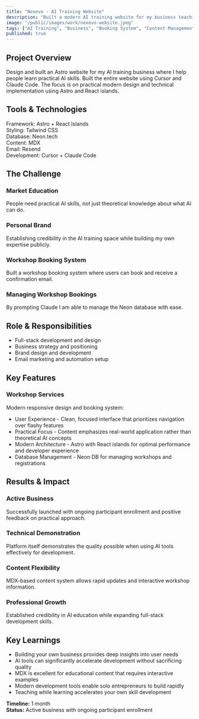 ```yaml
---
title: "Nexevo - AI Training Website"
description: "Built a modern AI training website for my business teaching practical AI skills, practicing what I preach by using AI tools to build efficiently."
image: "/public/images/work/nexevo-website.jpeg"
tags: ["AI Training", "Business", "Booking System", "Content Management"]
published: true
---
```


<div class="prose prose-lg max-w-none">

## Project Overview
Design and built an Astro website for my AI training business where I help people learn practical AI skills. Built the entire website using Cursor and Claude Code. The focus is on practical modern design and technical implementation using Astro and React islands.

## Tools & Technologies
<div class="flex flex-wrap gap-4 my-6">
  <div class="inline-flex items-center px-3 py-1 rounded-full bg-accent/10 text-sm">
    <span class="font-medium">Framework:</span>
    <span class="ml-2">Astro + React Islands</span>
  </div>
  <div class="inline-flex items-center px-3 py-1 rounded-full bg-accent/10 text-sm">
    <span class="font-medium">Styling:</span>
    <span class="ml-2">Tailwind CSS</span>
  </div>
  <div class="inline-flex items-center px-3 py-1 rounded-full bg-accent/10 text-sm">
    <span class="font-medium">Database:</span>
    <span class="ml-2">Neon.tech</span>
  </div>
  <div class="inline-flex items-center px-3 py-1 rounded-full bg-accent/10 text-sm">
    <span class="font-medium">Content:</span>
    <span class="ml-2">MDX</span>
  </div>
  <div class="inline-flex items-center px-3 py-1 rounded-full bg-accent/10 text-sm">
    <span class="font-medium">Email:</span>
    <span class="ml-2">Resend</span>
  </div>
  <div class="inline-flex items-center px-3 py-1 rounded-full bg-accent/10 text-sm">
    <span class="font-medium">Development:</span>
    <span class="ml-2">Cursor + Claude Code</span>
  </div>
</div>

## The Challenge

<div class="grid grid-cols-1 sm:grid-cols-2 gap-6 my-8">
  <div class="relative overflow-hidden rounded-xl bg-card p-6 border border-primary/40">
    <div class="absolute inset-0 bg-gradient-to-r from-primary/10 via-primary/5 to-transparent"></div>
    <h3 class="text-lg font-semibold mb-3 relative z-10">Market Education</h3>
    <p class="relative z-10">People need practical AI skills, not just theoretical knowledge about what AI can do.</p>
  </div>
  <div class="relative overflow-hidden rounded-xl bg-card p-6 border border-primary/40">
    <div class="absolute inset-0 bg-gradient-to-r from-primary/10 via-primary/5 to-transparent"></div>
    <h3 class="text-lg font-semibold mb-3 relative z-10">Personal Brand</h3>
    <p class="relative z-10">Establishing credibility in the AI training space while building my own expertise publicly.</p>
  </div>
  <div class="relative overflow-hidden rounded-xl bg-card p-6 border border-primary/40">
    <div class="absolute inset-0 bg-gradient-to-r from-primary/10 via-primary/5 to-transparent"></div>
    <h3 class="text-lg font-semibold mb-3 relative z-10">Workshop Booking System</h3>
    <p class="relative z-10">Built a workshop booking system where users can book and receive a confirmation email.</p>
  </div>
  <div class="relative overflow-hidden rounded-xl bg-card p-6 border border-primary/40">
    <div class="absolute inset-0 bg-gradient-to-r from-primary/10 via-primary/5 to-transparent"></div>
    <h3 class="text-lg font-semibold mb-3 relative z-10">Managing Workshop Bookings</h3>
    <p class="relative z-10">By prompting Claude I am able to manage the Neon database with ease.</p>
  </div>
</div>

## Role & Responsibilities
<ul class="list-none space-y-3 [&>li]:before:content-['•'] [&>li]:before:text-purple-600 [&>li]:before:mr-2 [&>li]:flex">
  <li>Full-stack development and design</li>
  <li>Business strategy and positioning</li>
  <li>Brand design and development</li>
  <li>Email marketing and automation setup</li>
</ul>

## Key Features

### Workshop Services
Modern responsive design and booking system:

<ul class="list-none space-y-3 [&>li]:before:content-['•'] [&>li]:before:text-purple-600 [&>li]:before:mr-2 [&>li]:flex">
  <li>User Experience - Clean, focused interface that prioritizes navigation over flashy features</li>
  <li>Practical Focus - Content emphasizes real-world application rather than theoretical AI concepts</li>
  <li>Modern Architecture - Astro with React islands for optimal performance and developer experience</li>
  <li>Database Management - Neon DB for managing workshops and registrations</li>
</ul>

## Results & Impact

<div class="grid grid-cols-1 sm:grid-cols-2 gap-6 my-8">
  <div class="relative overflow-hidden rounded-xl bg-card p-6 border border-primary/40">
    <div class="absolute inset-0 bg-gradient-to-r from-primary/10 via-primary/5 to-transparent"></div>
    <h3 class="text-lg font-semibold mb-3 relative z-10">Active Business</h3>
    <p class="relative z-10">Successfully launched with ongoing participant enrollment and positive feedback on practical approach.</p>
  </div>
  <div class="relative overflow-hidden rounded-xl bg-card p-6 border border-primary/40">
    <div class="absolute inset-0 bg-gradient-to-r from-primary/10 via-primary/5 to-transparent"></div>
    <h3 class="text-lg font-semibold mb-3 relative z-10">Technical Demonstration</h3>
    <p class="relative z-10">Platform itself demonstrates the quality possible when using AI tools effectively for development.</p>
  </div>
  <div class="relative overflow-hidden rounded-xl bg-card p-6 border border-primary/40">
    <div class="absolute inset-0 bg-gradient-to-r from-primary/10 via-primary/5 to-transparent"></div>
    <h3 class="text-lg font-semibold mb-3 relative z-10">Content Flexibility</h3>
    <p class="relative z-10">MDX-based content system allows rapid updates and interactive workshop information.</p>
  </div>
  <div class="relative overflow-hidden rounded-xl bg-card p-6 border border-primary/40">
    <div class="absolute inset-0 bg-gradient-to-r from-primary/10 via-primary/5 to-transparent"></div>
    <h3 class="text-lg font-semibold mb-3 relative z-10">Professional Growth</h3>
    <p class="relative z-10">Established credibility in AI education while expanding full-stack development skills.</p>
  </div>
</div>

<ClickableImage 
  src="/images/work/nexevo-website-1.png"
  alt="Nexevo Website Course Page"
  caption="Course page view"
/>
<ClickableImage 
  src="/images/work/nexevo-website-3.png"
  alt="Nexevo Website Dashboard"
  caption="Workshop registration page"
/>


## Key Learnings
<ul class="list-none space-y-3 [&>li]:before:content-['•'] [&>li]:before:text-purple-600 [&>li]:before:mr-2 [&>li]:flex">
  <li>Building your own business provides deep insights into user needs</li>
  <li>AI tools can significantly accelerate development without sacrificing quality</li>
  <li>MDX is excellent for educational content that requires interactive examples</li>
  <li>Modern development tools enable solo entrepreneurs to build rapidly</li>
  <li>Teaching while learning accelerates your own skill development</li>
</ul>

**Timeline:** 1 month  
**Status:** Active business with ongoing participant enrollment

<div class="not-prose mt-8">
  <ContactButton href="https://www.nexevo.io/" text="Visit Nexevo" external={true} />
</div>

</div>
